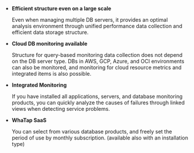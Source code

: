 - **Efficient structure even on a large scale**

  Even when managing multiple DB servers, it provides an optimal analysis environment through unified performance data collection and efficient data storage structure.

<Xclude product="cubrid,cubrid-v1">

- **Cloud DB monitoring available**

  Structure for query-based monitoring data collection does not depend on the DB server type. DBs in AWS, GCP, Azure, and OCI environments can also be monitored, and monitoring for cloud resource metrics and integrated items is also possible.

</Xclude>

- **Integrated Monitoring**

  If you have installed all applications, servers, and database monitoring products, you can quickly analyze the causes of failures through linked views when detecting service problems.

- **WhaTap SaaS**

  You can select from various database products, and freely set the period of use by monthly subscription. (available also with an installation type)

